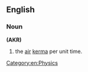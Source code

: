 ==English==

===Noun===
{{infl|en|noun|head=[[air]] [[kerma]] [[rate]]}} '''(AKR)'''
# the [[air]] [[kerma]] per unit time.

[[Category:en:Physics]]